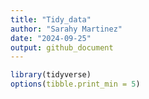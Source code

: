 ```yaml
---
title: "Tidy_data"
author: "Sarahy Martinez"
date: "2024-09-25"
output: github_document
---
```



```r
library(tidyverse)
options(tibble.print_min = 5)

```









